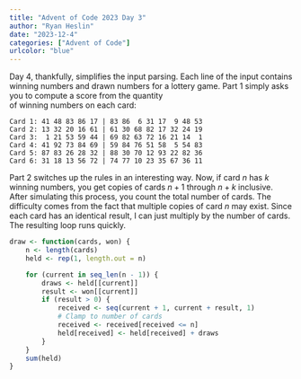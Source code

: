 ```yaml
---
title: "Advent of Code 2023 Day 3"
author: "Ryan Heslin"
date: "2023-12-4"
categories: ["Advent of Code"]
urlcolor: "blue"
---
```


Day 4, thankfully, simplifies the input parsing. 
Each line of the input contains winning numbers and drawn numbers for 
a lottery game. Part 1 simply asks you to compute a score from the quantity  
of winning numbers on each card: 

```
Card 1: 41 48 83 86 17 | 83 86  6 31 17  9 48 53
Card 2: 13 32 20 16 61 | 61 30 68 82 17 32 24 19
Card 3:  1 21 53 59 44 | 69 82 63 72 16 21 14  1
Card 4: 41 92 73 84 69 | 59 84 76 51 58  5 54 83
Card 5: 87 83 26 28 32 | 88 30 70 12 93 22 82 36
Card 6: 31 18 13 56 72 | 74 77 10 23 35 67 36 11
```

Part 2 switches up the rules in an interesting way. Now, if card $n$ has 
$k$ winning numbers, you get copies of cards $n+1$ through $n+k$ inclusive. 
After simulating this process, you count the total number of cards. The difficulty 
comes from the fact that multiple copies of card $n$ may exist. Since each card 
has an identical result, I can just multiply by the number of cards. The resulting 
loop runs quickly.

```r
draw <- function(cards, won) {
    n <- length(cards)
    held <- rep(1, length.out = n)

    for (current in seq_len(n - 1)) {
        draws <- held[[current]]
        result <- won[[current]]
        if (result > 0) {
            received <- seq(current + 1, current + result, 1)
            # Clamp to number of cards
            received <- received[received <= n]
            held[received] <- held[received] + draws
        }
    }
    sum(held)
}

```
